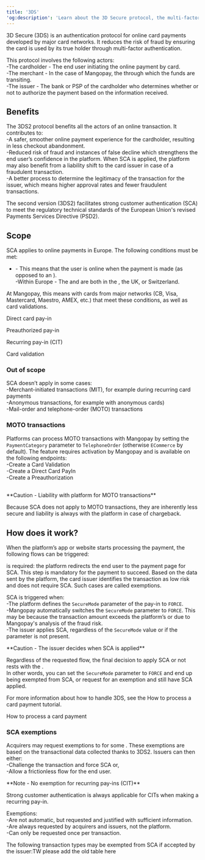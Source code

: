 ```yaml
---
title: '3DS'  
'og:description': 'Learn about the 3D Secure protocol, the multi-factor authentication for online card payments.'  
---
```

  
  

3D Secure (3DS) is an authentication protocol for online card payments developed by major card networks. It reduces the risk of fraud by ensuring the card is used by its true holder through multi-factor authentication.  

This protocol involves the following actors:  
-The cardholder - The end user initiating the online payment by card.  
-The merchant - In the case of Mangopay, the <Platform content="platform" /> through which the funds are transiting.  
-The issuer - The bank or PSP of the cardholder who determines whether or not to authorize the payment based on the information received.  

## Benefits  

  

The 3DS2 protocol benefits all the actors of an online transaction. It contributes to:  
-A safer, smoother online payment experience for the cardholder, resulting in less checkout abandonment.  
-Reduced risk of fraud and instances of false decline which strengthens the end user’s confidence in the platform. When SCA is applied, the platform may also benefit from a liability shift to the card issuer in case of a fraudulent transaction.  
-A better process to determine the legitimacy of the transaction for the issuer, which means higher approval rates and fewer fraudulent transactions.  

The second version (3DS2) facilitates strong customer authentication (SCA) to meet the regulatory technical standards of the European Union's revised Payments Services Directive (PSD2).  

  

## Scope  

SCA applies to online payments in Europe. The following conditions must be met:  
- <Cit content="Customer-initiated transaction (CIT)" /> - This means that the user is online when the payment is made (as opposed to an <Mit content="MIT" />).  
-Within Europe - The <Issuer content="issuer" /> and <Acquirer content="acquirer" /> are both in the <Eea content="European Economic Area (EEA)" />, the UK, or Switzerland.  

At Mangopay, this means <PayIn content="pay-ins" /> with cards from major networks (CB, Visa, Mastercard, Maestro, AMEX, etc.) that meet these conditions, as well as card validations.  

<Card title="Endpoint">Direct card pay-in</Card>  

<Card title="Endpoint">Preauthorized pay-in</Card>  

<Card title="Endpoint">Recurring pay-in (CIT)</Card>  

<Card title="Endpoint">Card validation</Card>  

### Out of scope  

SCA doesn’t apply in some cases:  
-Merchant-initiated transactions (MIT), for example during recurring card payments  
-Anonymous transactions, for example with anonymous cards)  
-Mail-order and telephone-order (MOTO) transactions  

### MOTO transactions  

Platforms can process MOTO transactions with Mangopay by setting the `PaymentCategory` parameter to `TelephoneOrder` (otherwise `ECommerce` by default). The feature requires activation by Mangopay and is available on the following endpoints:  
-Create a Card Validation  
-Create a Direct Card PayIn  
-Create a Preauthorization  

  

##   

<Warning>  
**Caution - Liability with platform for MOTO transactions** 
  
Because SCA does not apply to MOTO transactions, they are inherently less secure and liability is always with the platform in case of chargeback.  
</Warning>  

## How does it work?  

When the platform’s app or website starts processing the payment, the following flows can be triggered: 

<CardGroup cols={2}>  
    <Card title="Challenge flow">  
        <Sca content="SCA" /> is required: the platform redirects the end user to the payment page for SCA. This step is mandatory for the payment to succeed.  
    </Card>  
    <Card title="Frictionless flow">  
        Based on the data sent by the platform, the card issuer identifies the transaction as low risk and does not require SCA. Such cases are called exemptions.  
    </Card>  
</CardGroup>  

SCA is triggered when:  
-The platform defines the `SecureMode` parameter of the pay-in to `FORCE`.  
-Mangopay automatically switches the `SecureMode` parameter to `FORCE`. This may be because the transaction amount exceeds the platform’s <Mfa content="Maximum Frictionless Amount" /> or due to Mangopay's analysis of the fraud risk.  
-The issuer applies SCA, regardless of the `SecureMode` value or if the parameter is not present.  

<Warning>  
**Caution - The issuer decides when SCA is applied** 
  
Regardless of the requested flow, the final decision to apply SCA or not rests with the <Issuer content="issuer" />.  
In other words, you can set the `SecureMode` parameter to `FORCE` and end up being exempted from SCA, or request for an exemption and still have SCA applied.  
</Warning>  

For more information about how to handle 3DS, see the How to process a card payment tutorial.  

<Card title="Tutorial">How to process a card payment</Card>  

### SCA exemptions  

Acquirers may request exemptions to <Sca content="SCA" /> for some <Cit content="customer-initiated transactions" />. These exemptions are based on the transactional data collected thanks to 3DS2. Issuers can then either:  
-Challenge the transaction and force SCA or,  
-Allow a frictionless flow for the end user.  

<Note>  
**Note - No exemption for recurring pay-ins (CIT)** 
  
Strong customer authentication is always applicable for CITs when making a recurring pay-in.  
</Note>  

Exemptions:  
-Are not automatic, but requested and justified with sufficient information.  
-Are always requested by acquirers and issuers, not the platform.  
-Can only be requested once per transaction.  

The following transaction types may be exempted from SCA if accepted by the issuer:TW please add the old table here
